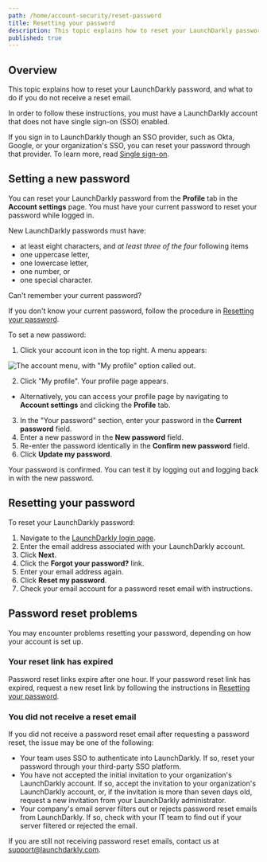 ```yaml
---
path: /home/account-security/reset-password
title: Resetting your password
description: This topic explains how to reset your LaunchDarkly password, and what to do if you do not receive a reset email.
published: true
---
```


## Overview

This topic explains how to reset your LaunchDarkly password, and what to do if you do not receive a reset email.

In order to follow these instructions, you must have a LaunchDarkly account that does not have single sign-on (SSO) enabled.

If you sign in to LaunchDarkly though an SSO provider, such as Okta, Google, or your organization's SSO, you can reset your password through that provider. To learn more, read [Single sign-on](/home/account-security/sso).

## Setting a new password

You can reset your LaunchDarkly password from the **Profile** tab in the **Account settings** page. You must have your current password to reset your password while logged in.

New LaunchDarkly passwords must have:

* at least eight characters, and *at least three of the four* following items
* one uppercase letter,
* one lowercase letter,
* one number, or
* one special character.

<Callout intent="alert">
<CalloutTitle>Can't remember your current password?</CalloutTitle>
<CalloutDescription>

If you don't know your current password, follow the procedure in <a href="#resetting-your-password">Resetting your password</a>.

</CalloutDescription>
</Callout>

To set a new password:

1. Click your account icon in the top right. A menu appears:

![The account menu, with "My profile" option called out.](account-menu-my-profile.png)

2. Click "My profile". Your profile page appears.
  * Alternatively, you can access your profile page by navigating to **Account settings** and clicking the **Profile** tab.
3. In the "Your password" section, enter your password in the **Current password** field.
4. Enter a new password in the **New password** field.
5. Re-enter the password identically in the **Confirm new password** field.
6. Click **Update my password**.

Your password is confirmed. You can test it by logging out and logging back in with the new password.

## Resetting your password

To reset your LaunchDarkly password:

1. Navigate to the [LaunchDarkly login page](https://app.launchdarkly.com/login).
2. Enter the email address associated with your LaunchDarkly account.
3. Click **Next**.
4. Click the **Forgot your password?** link.
5. Enter your email address again.
6. Click **Reset my password**.
7. Check your email account for a password reset email with instructions.

## Password reset problems

You may encounter problems resetting your password, depending on how your account is set up.

### Your reset link has expired

Password reset links expire after one hour. If your password reset link has expired, request a new reset link by following the instructions in [Resetting your password](#resetting-your-password).

### You did not receive a reset email

If you did not receive a password reset email after requesting a password reset, the issue may be one of the following:

- Your team uses SSO to authenticate into LaunchDarkly. If so, reset your password through your third-party SSO platform.
- You have not accepted the initial invitation to your organization's LaunchDarkly account. If so, accept the invitation to your organization's LaunchDarkly account, or, if the invitation is more than seven days old, request a new invitation from your LaunchDarkly administrator.
- Your company's email server filters out or rejects password reset emails from LaunchDarkly. If so, check with your IT team to find out if your server filtered or rejected the email.

If you are still not receiving password reset emails, contact us at support@launchdarkly.com.
